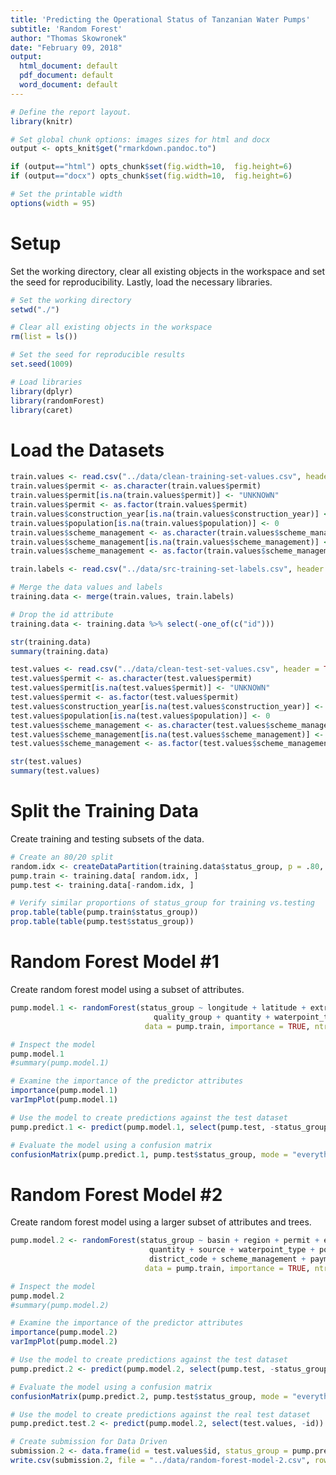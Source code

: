 ```yaml
---
title: 'Predicting the Operational Status of Tanzanian Water Pumps'
subtitle: 'Random Forest'
author: "Thomas Skowronek"
date: "February 09, 2018"
output:
  html_document: default
  pdf_document: default
  word_document: default
---
```



```r
# Define the report layout.
library(knitr)

# Set global chunk options: images sizes for html and docx
output <- opts_knit$get("rmarkdown.pandoc.to")

if (output=="html") opts_chunk$set(fig.width=10,  fig.height=6)
if (output=="docx") opts_chunk$set(fig.width=10,  fig.height=6)

# Set the printable width
options(width = 95)
```
\newline


# Setup
Set the working directory, clear all existing objects in the workspace and set the seed for reproducibility.  Lastly, load the necessary libraries.
```r
# Set the working directory
setwd("./")

# Clear all existing objects in the workspace
rm(list = ls())

# Set the seed for reproducible results
set.seed(1009)

# Load libraries
library(dplyr)
library(randomForest)
library(caret)
```
\newline


# Load the Datasets
```r
train.values <- read.csv("../data/clean-training-set-values.csv", header = TRUE, na.strings = "NA")
train.values$permit <- as.character(train.values$permit)
train.values$permit[is.na(train.values$permit)] <- "UNKNOWN"
train.values$permit <- as.factor(train.values$permit)
train.values$construction_year[is.na(train.values$construction_year)] <- 0
train.values$population[is.na(train.values$population)] <- 0
train.values$scheme_management <- as.character(train.values$scheme_management)
train.values$scheme_management[is.na(train.values$scheme_management)] <- "UNKNOWN"
train.values$scheme_management <- as.factor(train.values$scheme_management)

train.labels <- read.csv("../data/src-training-set-labels.csv", header = TRUE)

# Merge the data values and labels
training.data <- merge(train.values, train.labels)

# Drop the id attribute
training.data <- training.data %>% select(-one_of(c("id")))

str(training.data)
summary(training.data)

test.values <- read.csv("../data/clean-test-set-values.csv", header = TRUE, na.strings = "NA")
test.values$permit <- as.character(test.values$permit)
test.values$permit[is.na(test.values$permit)] <- "UNKNOWN"
test.values$permit <- as.factor(test.values$permit)
test.values$construction_year[is.na(test.values$construction_year)] <- 0
test.values$population[is.na(test.values$population)] <- 0
test.values$scheme_management <- as.character(test.values$scheme_management)
test.values$scheme_management[is.na(test.values$scheme_management)] <- "UNKNOWN"
test.values$scheme_management <- as.factor(test.values$scheme_management)

str(test.values)
summary(test.values)
```
\newline


# Split the Training Data
Create training and testing subsets of the data.
```r
# Create an 80/20 split
random.idx <- createDataPartition(training.data$status_group, p = .80, list = FALSE)
pump.train <- training.data[ random.idx, ]
pump.test <- training.data[-random.idx, ]

# Verify similar proportions of status_group for training vs.testing
prop.table(table(pump.train$status_group))
prop.table(table(pump.test$status_group))
```
\newline


# Random Forest Model #1
Create random forest model using a subset of attributes.
```r
pump.model.1 <- randomForest(status_group ~ longitude + latitude + extraction_type_group + construction_year +
                                quality_group + quantity + waterpoint_type, 
                              data = pump.train, importance = TRUE, ntree = 10, nodesize = 2)

# Inspect the model
pump.model.1
#summary(pump.model.1)

# Examine the importance of the predictor attributes
importance(pump.model.1)
varImpPlot(pump.model.1)

# Use the model to create predictions against the test dataset
pump.predict.1 <- predict(pump.model.1, select(pump.test, -status_group))

# Evaluate the model using a confusion matrix
confusionMatrix(pump.predict.1, pump.test$status_group, mode = "everything")
```
\newline


# Random Forest Model #2
Create random forest model using a larger subset of attributes and trees.
```r
pump.model.2 <- randomForest(status_group ~ basin + region + permit + extraction_type_class + quality_group + 
                               quantity + source + waterpoint_type + population + amount_tsh + gps_height + 
                               district_code + scheme_management + payment + longitude + latitude,
                              data = pump.train, importance = TRUE, ntree = 500)

# Inspect the model
pump.model.2
#summary(pump.model.2)

# Examine the importance of the predictor attributes
importance(pump.model.2)
varImpPlot(pump.model.2)

# Use the model to create predictions against the test dataset
pump.predict.2 <- predict(pump.model.2, select(pump.test, -status_group))

# Evaluate the model using a confusion matrix
confusionMatrix(pump.predict.2, pump.test$status_group, mode = "everything")

# Use the model to create predictions against the real test dataset
pump.predict.test.2 <- predict(pump.model.2, select(test.values, -id))

# Create submission for Data Driven
submission.2 <- data.frame(id = test.values$id, status_group = pump.predict.test.2)
write.csv(submission.2, file = "../data/random-forest-model-2.csv", row.names=FALSE)
```


